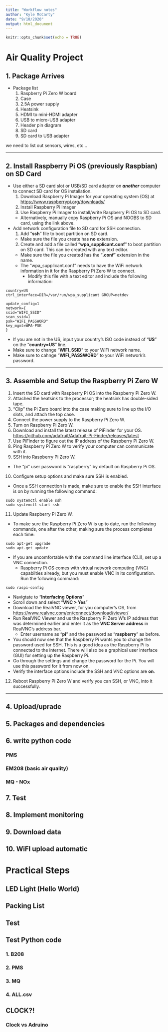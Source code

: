 ```yaml
---
title: "Workflow notes"
author: "Kyle McCarty"
date: "9/10/2020"
output: html_document
---
```


```r
knitr::opts_chunk$set(echo = TRUE)
```

# Air Quality Project

## 1. Package Arrives
  * Package list
    1. Raspberry Pi Zero W board
    2. Case
    3. 2.5A power supply
    4. Heatsink
    5. HDMI to mini-HDMI adapter
    6. USB to micro-USB adapter
    7. Header pin diagram
    8. SD card
    9. SD card to USB adapter

we need to list out sensors, wires, etc...

***

    
## 2. Install Raspberry Pi OS (previously Raspbian) on SD Card
* Use either a SD card slot or USB/SD card adapter on ***another*** computer to connect SD card for OS installation.
    1. Download Raspberry Pi Imager for your operating system (OS) at [https://www.raspberrypi.org/downloads/](https://www.raspberrypi.org/downloads/)
    2. Install Raspberry Pi Imager
    3. Use Raspberry Pi Imager to install/write Raspberry Pi OS to SD card.
    + Alternatively, manually copy Raspberry Pi OS and NOOBS to SD card, using the link above.
* Add network configuration file to SD card for SSH connection.
  1. Add "**ssh**" file to boot partition on SD card.
    + Make sure the file you create has **no** extension.
  2. Create and add a file called "**wpa_supplicant.conf**" to boot partition on SD card. This can be created with any text editor.
    + Make sure the file you created has the "**.conf**" extension in the name.
    + The "wpa_supplicant.conf" needs to have the WiFi network information in it for the Raspberry Pi Zero W to connect.
      + Modify this file with a text editor and include the following information:
      
```
country=US
ctrl_interface=DIR=/var/run/wpa_supplicant GROUP=netdev

update_config=1
network={
ssid="WIFI_SSID"
scan_ssid=1
psk="WIFI_PASSWORD"
key_mgmt=WPA-PSK
}
``` 
  + If you are not in the US, input your country's ISO code instead of "**US**" on the "**country=US**" line.
  + Make sure to change "**WIFI_SSID**" to your WiFi network name.
  + Make sure to cahnge "**WIFI_PASSWORD**" to your WiFi network's password.
  
***

## 3. Assemble and Setup the Raspberry Pi Zero W
  1. Insert the SD card with Raspberry Pi OS into the Raspberry Pi Zero W.
  2. Attached the heatsink to the processor; the heatsink has double-sided tape.
  3. "Clip" the Pi Zero board into the case making sure to line up the I/O slots, and attach the top case.
  4. Connect the power supply to the Raspberry Pi Zero W.
  5. Turn on Raspberry Pi Zero W.
  6. Download and install the latest release of PiFinder for your OS. [https://github.com/adafruit/Adafruit-Pi-Finder/releases/latest](https://github.com/adafruit/Adafruit-Pi-Finder/releases/latest)
  7. Use PiFinder to figure out the IP address of the Raspberry Pi Zero W.
  8. Ping Raspberry Pi Zero W to verify your computer can communicate with it.
  9. SSH into Raspberry Pi Zero W.
  + The "pi" user password is "raspberry" by default on Raspberry Pi OS.
  10. Configure setup options and make sure SSH is enabled.
  + Once a SSH connection is made, make sure to enable the SSH interface is on by running the following command:

```
sudo systemctl enable ssh
sudo systemctl start ssh
```

  11. Update Raspberry Pi Zero W.
  + To make sure the Raspberry Pi Zero W is up to date, run the following commands, one after the other, making sure the process completes each time:

```
sudo apt-get upgrade
sudo apt-get update
```
  + If you are uncomfortable with the command line interface (CLI), set up a VNC connection.
    + Raspberry Pi OS comes with virtual network computing (VNC) capabilties already, but you must enable VNC in its configuration. Run the following command:

```
sudo raspi-config
```
  + Navigtate to "**Interfacing Options**"
  + Scroll down and select "**VNC > Yes**"
  + Download the RealVNC viewer, for you computer's OS, from [https://www.realvnc.com/en/connect/download/viewer/](https://www.realvnc.com/en/connect/download/viewer/)
  + Run RealVNC Viewer and us the Raspberry Pi Zero W's IP address that was determined earlier and enter it as the **VNC Server address** in RealVNC's address bar.
      * Enter username as "**pi**" and the password as "**raspberry**" as before.
  + You should now see that the Raspberry Pi wants you to change the password used for SSH. This is a good idea as the Raspberry Pi is connected to the internet. There will also be a graphical user interface (GUI) for setting up the Raspberry Pi.
  + Go through the settings and change the password for the Pi. You will use this password for it from now on.
  + Verify the interface options include the SSH and VNC options are **on**.
    
  12. Reboot Raspberry Pi Zero W and verify you can SSH, or VNC, into it successfully.

***

## 4. Upload/uprade
## 5. Packages and dependencies
## 6. write python code
### PMS
### EM208 (basic air quality)
### MQ - NOx
  
## 7. Test
## 8. Implement monitoring
## 9. Download data

## 10. WiFI upload automatic

# Practical Steps

## LED Light (Hello World)
## Packing List
## Test
## Test Python code
### 1. B208
### 2. PMS
### 3. MQ
### 4. ALL.csv
	
## CLOCK?!
### Clock vs Adruino
